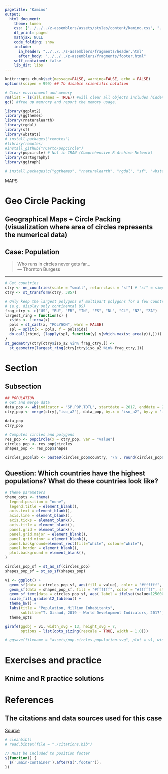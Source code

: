 ```yaml
---
pagetitle: "Kamino"
output: 
  html_document:
    theme: lumen
    css: ["../../../z-assemblers/assets/styles/content/kamino.css", "../../../z-assemblers/assets/icons/line-awesome/css/line-awesome.css"]
    df_print: paged
    mathjax: NULL
    code_folding: show
    include:
      in_header: "../../../z-assemblers/fragments/header.html"
      after_body: "../../../z-assemblers/fragments/footer.html"
    self_contained: false
    lib_dir: libs
---
```


```r

knitr::opts_chunk$set(message=FALSE, warning=FALSE, echo = FALSE)
options(scipen = 999) ## To disable scientific notation

# Clear environment and memory
rm(list = ls(all.names = TRUE)) #will clear all objects includes hidden objects.
gc() #free up memrory and report the memory usage.

library(ggplot2)
library(ggthemes)
library(rnaturalearth)
library(rgdal)
library(sf)
library(wbstats)
# install.packages("remotes")
#library(remotes)
#install_github("rCarto/popcircle")
library(popcircle) # Not in CRAN (Comprehensive R Archive Network)
library(cartography)
library(ggiraph)

# install.packages(c("ggthemes", "rnaturalearth", "rgdal", "sf", "wbstats", "cartography"))

```

<div class="activity">
MAPS  
</div>

# Geo Circle Packing
## Geographical Maps  +  Circle Packing (visualization where area of circles represents the numerical data)
## Case: Population


> Who runs in circles never gets far...\
--- Thornton Burgess\

***

```r

# Get countries
ctry <- ne_countries(scale = "small", returnclass = "sf") # "sf" = simplefeatures (one of the standard in r for mapping)
ctry <- st_transform(ctry, 3857)

# Only keep the largest polygons of multipart polygons for a few countries
# (e.g. display only continental US)
frag_ctry <- c("US", "RU", "FR", "IN", "ES", "NL", "CL", "NZ", "ZA")
largest_ring = function(x) {
  x$ids <- 1:nrow(x)
  pols = st_cast(x, "POLYGON", warn = FALSE)
  spl = split(x = pols, f = pols$ids)
  do.call(rbind, (lapply(spl, function(y) y[which.max(st_area(y)),])))
}
st_geometry(ctry[ctry$iso_a2 %in% frag_ctry,]) <-
  st_geometry(largest_ring(ctry[ctry$iso_a2 %in% frag_ctry,]))


```

# Section
## Subsection

```r

## POPULATION
# Get and merge data
data_pop <- wb(indicator = "SP.POP.TOTL", startdate = 2017, enddate = 2017)
ctry_pop <- merge(ctry[,"iso_a2"], data_pop, by.x = "iso_a2", by.y = "iso2c" )

data_pop
ctry_pop

# Computes circles and polygons
res_pop <- popcircle(x = ctry_pop, var = "value")
circles_pop <- res_pop$circles
shapes_pop <- res_pop$shapes

circles_pop$lab <- paste0(circles_pop$country, '\n', round(circles_pop$value/1000000))

```

## Question: Which countries have the highest populations? What do these countries look like?

```r

# theme parameters
theme_opts <- theme(
  legend.position = "none",
  legend.title = element_blank(),
  axis.text = element_blank(),
  axis.line = element_blank(),
  axis.ticks = element_blank(),
  axis.title = element_blank(),
  panel.grid = element_blank(),
  panel.grid.major = element_blank(),
  panel.grid.minor = element_blank(),
  panel.background=element_rect(fill="white", colour="white"),
  panel.border = element_blank(),
  plot.background = element_blank(),
)

circles_pop_sf = st_as_sf(circles_pop)
shapes_pop_sf = st_as_sf(shapes_pop)

v1 <- ggplot() +
  geom_sf(data = circles_pop_sf, aes(fill = value), color = "#ffffff", stroke = 0.5 ) +
  geom_sf(data = shapes_pop_sf, fill = "#ffffff", color = "#ffffff", stroke = 0.25 ) +
  geom_sf_text(data = circles_pop_sf, aes( label = ifelse((value>125000000),iso3c, "")), size=3, color = 'black') +
  scale_fill_gradient2_tableau() +
  theme_bw() +
  labs(title = "Population, Million Inhabitants", 
       subtitle="T. Giraud, 2019 - World Development Indicators, 2017") +
  theme_opts

girafe(ggobj = v1, width_svg = 13, height_svg = 7,
       options = list(opts_sizing(rescale = TRUE, width = 1.0)))

```


```r

# ggsave(filename = "assets/pop-circles-population.svg", plot = v1, width=12, height=6)

```


# Exercises and practice
## Knime and R practice solutions



# References
## The citations and data sources used for this case

<a href="https://github.com/rCarto/popcircle">Source</a>

```r

# cleanbib()
# read.bibtex(file = "./citations.bib")

```



```js

// Must be included to position footer
$(function() {
  $('.main-container').after($('.footer'));
})

```


